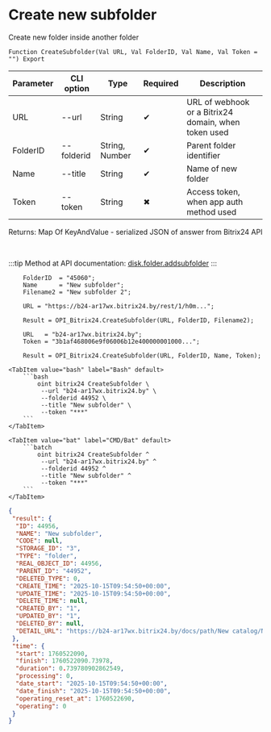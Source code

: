 ﻿---
sidebar_position: 2
description: Create new subfolder and other functions to work with Bitrix24 in the Open Integration Package, a free open-source integration library for 1C:Enterprise 8, OneScript and CLI
keywords: [1C, 1С, 1С:Enterprise, 1С:Enterprise 8.3, API, Integration, Services, Exchange, OneScript, CLI, Bitrix24]
---


# Create new subfolder
 Create new folder inside another folder



`Function CreateSubfolder(Val URL, Val FolderID, Val Name, Val Token = "") Export`

  | Parameter | CLI option | Type | Required | Description |
  |-|-|-|-|-|
  | URL | --url | String | &#x2714; | URL of webhook or a Bitrix24 domain, when token used |
  | FolderID | --folderid | String, Number | &#x2714; | Parent folder identifier |
  | Name | --title | String | &#x2714; | Name of new folder |
  | Token | --token | String | &#x2716; | Access token, when app auth method used |

  
  Returns:  Map Of KeyAndValue - serialized JSON of answer from Bitrix24 API

<br/>

:::tip
Method at API documentation: [disk.folder.addsubfolder](https://dev.1c-bitrix.ru/rest_help/disk/folder/disk_folder_addsubfolder.php)
:::
<br/>


```bsl title="1C:Enterprise/OneScript code example"
    FolderID  = "45060";
    Name      = "New subfolder";
    Filename2 = "New subfolder 2";

    URL = "https://b24-ar17wx.bitrix24.by/rest/1/h0m...";

    Result = OPI_Bitrix24.CreateSubfolder(URL, FolderID, Filename2);

    URL   = "b24-ar17wx.bitrix24.by";
    Token = "3b1af468006e9f06006b12e400000001000...";

    Result = OPI_Bitrix24.CreateSubfolder(URL, FolderID, Name, Token);
```
 

 <Tabs>
  
    <TabItem value="bash" label="Bash" default>
        ```bash
            oint bitrix24 CreateSubfolder \
             --url "b24-ar17wx.bitrix24.by" \
             --folderid 44952 \
             --title "New subfolder" \
             --token "***"
        ```
    </TabItem>
  
    <TabItem value="bat" label="CMD/Bat" default>
        ```batch
            oint bitrix24 CreateSubfolder ^
             --url "b24-ar17wx.bitrix24.by" ^
             --folderid 44952 ^
             --title "New subfolder" ^
             --token "***"
        ```
    </TabItem>
</Tabs>


```json title="Result"
{
 "result": {
  "ID": 44956,
  "NAME": "New subfolder",
  "CODE": null,
  "STORAGE_ID": "3",
  "TYPE": "folder",
  "REAL_OBJECT_ID": 44956,
  "PARENT_ID": "44952",
  "DELETED_TYPE": 0,
  "CREATE_TIME": "2025-10-15T09:54:50+00:00",
  "UPDATE_TIME": "2025-10-15T09:54:50+00:00",
  "DELETE_TIME": null,
  "CREATED_BY": "1",
  "UPDATED_BY": "1",
  "DELETED_BY": null,
  "DETAIL_URL": "https://b24-ar17wx.bitrix24.by/docs/path/New catalog/New subfolder"
 },
 "time": {
  "start": 1760522090,
  "finish": 1760522090.73978,
  "duration": 0.739780902862549,
  "processing": 0,
  "date_start": "2025-10-15T09:54:50+00:00",
  "date_finish": "2025-10-15T09:54:50+00:00",
  "operating_reset_at": 1760522690,
  "operating": 0
 }
}
```
